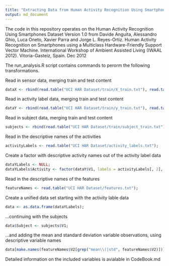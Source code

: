 ```yaml
---
title: "Extracting Data from Human Activity Recognition Using Smartphones Dataset"
output: md_document
---
```


The code in this repository operates on the Human Activity Recognition Using Smartphones Dataset Version 1.0 from Davide Anguita, Alessandro Ghio, Luca Oneto, Xavier Parra and Jorge L. Reyes-Ortiz. Human Activity Recognition on Smartphones using a Multiclass Hardware-Friendly Support Vector Machine. International Workshop of Ambient Assisted Living (IWAAL 2012). Vitoria-Gasteiz, Spain. Dec 2012

The run_analysis.R script contains commands to perorm the following transformations.

Read in sensor data, merging train and test content
```r
dataX <- rbind(read.table("UCI HAR Dataset/train/X_train.txt"), read.table("UCI HAR Dataset/test/X_test.txt"));
```

Read in activity label data, merging train and test content
```r
dataY <- rbind(read.table("UCI HAR Dataset/train/y_train.txt"), read.table("UCI HAR Dataset/test/y_test.txt"));
```

Read in subject data, merging train and test content
```r
subjects <- rbind(read.table("UCI HAR Dataset/train/subject_train.txt"), read.table("UCI HAR Dataset/test/subject_test.txt"));
```

Read in the descriptive names of the activities
```r
activityLabels <- read.table("UCI HAR Dataset/activity_labels.txt");
```

Create a factor with descriptive activity names out of the activity label data
```r
dataYLabels <- NULL;
dataYLabels$Activity <- factor(dataY$V1, labels = activityLabels[, 2], ordered = F);
```

Read in the descriptive names of the features
```r
featureNames <- read.table("UCI HAR Dataset/features.txt");
```

Create a unified data set starting with the activity lable data
```r
data <- as.data.frame(dataYLabels);
```

…continuing with the subjects
```r
data$Subject <- subjects$V1;
```

…and adding the mean and standard deviation variable observations, using descriptive variable names
```r
data[make.names(featureNames$V2[grep("mean\\(|std", featureNames$V2)])] <- dataX[grep("mean\\(|std", featureNames$V2)]
```


Detailed information on the included variables is avialable in CodeBook.md
